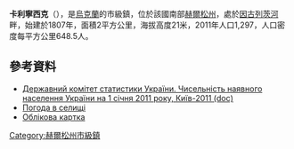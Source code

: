 {{no footnotes|time=2015-09-15T07:39:28+00:00}}
{{coord|47|6|54|N|32|58|29|E|scale:30000|display=title}}

'''卡利寧西克'''（{{lang-uk|Калинівське}}），是[[烏克蘭|烏克蘭]]的市級鎮，位於該國南部[[赫爾松州|赫爾松州]]，處於[[因古列茨河|因古列茨河]]畔，始建於1807年，面積2平方公里，海拔高度21米，2011年人口1,297，人口密度每平方公里648.5人。

==參考資料==
*[https://web.archive.org/web/20121010205321/http://stat6.stat.lviv.ua/PXWEB2007/ukr/publ/2011/chnas.zip Державний комітет статистики України. Чисельність наявного населення України на 1 січня 2011 року, Київ-2011 (doc)]
*[http://weather.in.ua/ua/hersonskaja/9875 Погода в селищі] {{Wayback|url=http://weather.in.ua/ua/hersonskaja/9875 |date=20160417043919 }}
*[http://gska2.rada.gov.ua/pls/z7502/A005?rdat1=10.11.2007&rf7571=34480 Облікова картка]{{dead link|date=2017年11月 |bot=InternetArchiveBot |fix-attempted=yes }}

{{DEFAULTSORT:Калінінське}}
[[Category:赫爾松州市級鎮|Category:赫爾松州市級鎮]]


{{Kherson-geo-stub}}